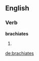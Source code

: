 
==English==

===Verb===
'''brachiates'''

# {{third-person singular of|brachiate}}

[[de:brachiates]]